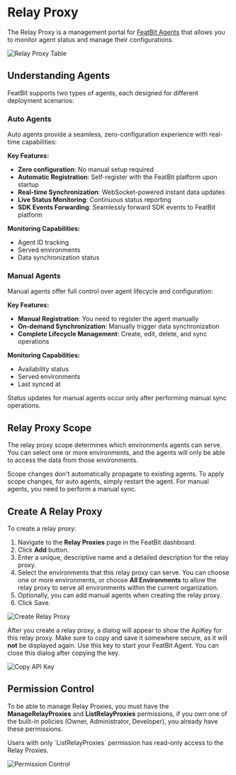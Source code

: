 
# Relay Proxy

The Relay Proxy is a management portal for [FeatBit Agents](https://github.com/featbit/featbit-agent) that allows you to monitor agent status and manage their configurations. 

![Relay Proxy Table](../relay-proxy/assets/relay-proxy/relay-proxy-table.png)

## Understanding Agents

FeatBit supports two types of agents, each designed for different deployment scenarios:

### Auto Agents

Auto agents provide a seamless, zero-configuration experience with real-time capabilities:

**Key Features:**

- **Zero configuration**: No manual setup required
- **Automatic Registration**: Self-register with the FeatBit platform upon startup
- **Real-time Synchronization**: WebSocket-powered instant data updates
- **Live Status Monitoring**: Continuous status reporting
- **SDK Events Forwarding**: Seamlessly forward SDK events to FeatBit platform

**Monitoring Capabilities:**

- Agent ID tracking
- Served environments
- Data synchronization status

### Manual Agents

Manual agents offer full control over agent lifecycle and configuration:

**Key Features:**

- **Manual Registration**: You need to register the agent manually
- **On-demand Synchronization**: Manually trigger data synchronization
- **Complete Lifecycle Management**: Create, edit, delete, and sync operations

**Monitoring Capabilities:**

- Availability status
- Served environments
- Last synced at

<Callout type="info">
  Status updates for manual agents occur only after performing manual sync operations.
</Callout>


## Relay Proxy Scope

The relay proxy scope determines which environments agents can serve. You can select one or more environments, and the agents will only be able to access the data from those environments.

<Callout type="warning">
  Scope changes don't automatically propagate to existing agents. To apply scope changes, for auto agents, simply restart the agent. For manual agents, you need to perform a manual sync.
</Callout>

## Create A Relay Proxy

To create a relay proxy:

1. Navigate to the **Relay Proxies** page in the FeatBit dashboard.
2. Click **Add** button.
3. Enter a unique, descriptive name and a detailed description for the relay proxy.
4. Select the environments that this relay proxy can serve. You can choose one or more environments, or choose **All Environments** to allow the relay proxy to serve all environments within the current organization.
5. Optionally, you can add manual agents when creating the relay proxy.
6. Click Save.

![Create Relay Proxy](../relay-proxy/assets/relay-proxy/create-relay-proxy.png)

After you create a relay proxy, a dialog will appear to show the ApiKey for this relay proxy. Make sure to copy and save it somewhere secure, as it will **not** be displayed again. Use this key to start your FeatBit Agent. You can close this dialog after copying the key.

![Copy API Key](../relay-proxy/assets/relay-proxy/copy-api-key.png)

## Permission Control

To be able to manage Relay Proxies, you must have the **ManageRelayProxies** and **ListRelayProxies** permissions, if you own one of the built-in policies (Owner, Administrator, Developer), you already have these permissions.

<Callout type="info">
  Users with only `ListRelayProxies` permission has read-only access to the Relay Proxies.
</Callout>

![Permission Control](../relay-proxy/assets/relay-proxy/permission-control.png)